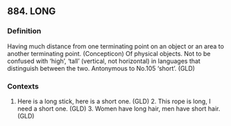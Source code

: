 ## 884. LONG
### Definition
Having much distance from one terminating point on an object or an area to another terminating point. (Concepticon) Of physical objects. Not to be confused with ‘high’, ‘tall’ (vertical, not horizontal) in languages that distinguish between the two. Antonymous to No.105 ‘short’.  (GLD)

### Contexts
1. Here is a long stick, here is a short one. (GLD) 2. This rope is long, I need a short one. (GLD) 3. Women have long hair, men have short hair. (GLD)

